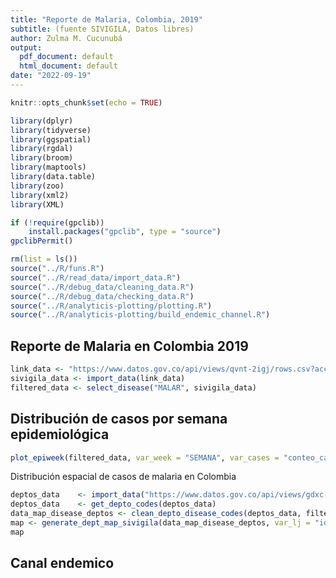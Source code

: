 ```yaml
---
title: "Reporte de Malaria, Colombia, 2019"
subtitle: (fuente SIVIGILA, Datos libres)
author: Zulma M. Cucunubá
output:
  pdf_document: default
  html_document: default
date: "2022-09-19"
---
```


```r
knitr::opts_chunk$set(echo = TRUE)

library(dplyr)
library(tidyverse)
library(ggspatial)
library(rgdal)
library(broom)
library(maptools)
library(data.table)
library(zoo)
library(xml2)
library(XML)

if (!require(gpclib)) 
    install.packages("gpclib", type = "source")
gpclibPermit()

rm(list = ls())
source("../R/funs.R")
source("../R/read_data/import_data.R")
source("../R/debug_data/cleaning_data.R")
source("../R/debug_data/checking_data.R")
source("../R/analyticis-plotting/plotting.R")
source("../R/analyticis-plotting/build_endemic_channel.R")
```

## Reporte de Malaria en Colombia 2019

```r
link_data <- "https://www.datos.gov.co/api/views/qvnt-2igj/rows.csv?accessType=DOWNLOAD"
sivigila_data <- import_data(link_data)
filtered_data <- select_disease("MALAR", sivigila_data)

```

## Distribución de casos por semana epidemiológica


```r

plot_epiweek(filtered_data, var_week = "SEMANA", var_cases = "conteo_casos", year = 2019, type = "date", xlabel = "Fecha de semana epidemiológica")

```

Distribución espacial de casos de malaria en Colombia

```r
deptos_data    <- import_data("https://www.datos.gov.co/api/views/gdxc-w37w/rows.csv?accessType=DOWNLOAD")
deptos_data    <- get_depto_codes(deptos_data)
data_map_disease_deptos <- clean_depto_disease_codes(deptos_data, filtered_data)
map <- generate_dept_map_sivigila(data_map_disease_deptos, var_lj = "id")
map

```
## Canal endemico

```r


```
 